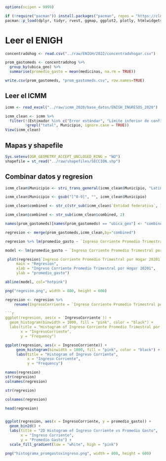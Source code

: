 
```r
options(scipen = 9999)

if (!require("pacman")) install.packages("pacman", repos = "https://cloud.r-project.org/")
pacman::p_load(dplyr, tidyr, rvest, ggmap, ggplot2, plotly, htmlwidgets, stringi, RColorBrewer, sf, stringr, readr, readxl)  # Puedes agregar más paquetes aquí


```


# Leer el ENIGH
```r
concentradohog <- read.csv("../raw/ENIGH/2022/concentradohogar.csv")

prom_gastomeds <- concentradohog %>%
  group_by(ubica_geo) %>%
  summarise(promedio_gasto = mean(medicinas, na.rm = TRUE))

write.csv(prom_gastomeds, "prom_gastomeds.csv", row.names=TRUE)

```

## Leer el ICMM
```r
icmm <- read_excel("../raw/icmm_2020/base_datos/ENIGH_INGRESOS_2020")

icmm_clean <- icmm %>%
  filter(!(Estimador %in% c("Error estándar", "Límite inferior de confianza", "Límite superior de confianza", "Coeficiente de variación (%)")) &
         !grepl("total", Municipio, ignore.case = TRUE))
View(icmm_clean)

```

## Mapas y shapefile
```r
Sys.setenv(OGR_GEOMETRY_ACCEPT_UNCLOSED_RING = "NO")
shapefile = st_read("../raw/shapefiles/SECCION.shp")
```

## Combinar datos y regresion
```r
icmm_clean$Municipio <- stri_trans_general(icmm_clean$Municipio, "Latin-ASCII")

icmm_clean$Municipio <- gsub("[^0-9]", "", icmm_clean$Municipio)
```


```r
icmm_clean$combined <- str_c(str_sub(icmm_clean$`Entidad federativa`, 1, 2), str_sub(icmm_clean$Municipio, 1, 3))

icmm_clean$combined <- str_sub(icmm_clean$combined, 2)

names(prom_gastomeds)[names(prom_gastomeds) == "ubica_geo"] <- "combined"

```
```r
regresion <- merge(prom_gastomeds,icmm_clean,by="combined") 

regresion %>% lm(promedio_gasto ~ `Ingreso Corriente Promedio Trimestral por Hogar 20201`, data = .) %>% summary()

model <- lm(promedio_gasto ~ `Ingreso Corriente Promedio Trimestral por Hogar 20201`, data = regresion)


```

```r
 plot(regresion$`Ingreso Corriente Promedio Trimestral por Hogar 20201`, regresion$promedio_gasto, 
     main = "Regresion", 
     xlab = "Ingreso Corriente Promedio Trimestral por Hogar 20201", 
     ylab = "promedio_gasto")

abline(model, col="hotpink")


```

```r
png("regesion.png", width = 800, height = 600) 
```

```r
regresion <- regresion %>%
    rename(IngresoCorriente = `Ingreso Corriente Promedio Trimestral por Hogar 20201`)
```
```r

```r
ggplot(regresion, aes(x = `IngresoCorriente`)) +
  geom_histogram(binwidth = 1000, fill = "pink", color = "black") +
  labs(title = "Histogram of Ingreso Corriente Promedio Trimestral por Hogar",
       x = "IngresoCorriente",
       y = "Frequency")

```

```r
ggplot(regresion, aes(x = IngresoCorriente)) +
     geom_histogram(binwidth = 1000, fill = "pink", color = "black") +
     labs(title = "Histogram of Ingreso Corriente",
          x = "Ingreso Corriente",
          y = "Frequency")
```
```r
names(regresion)
str(regresion)
colnames(regresion)
```

```r
str(regresion)

colnames(regresion)

head(regresion)


ggplot(regresion, aes(x = IngresoCorriente, y = promedio_gasto)) +
  geom_bin2d() +
  labs(title = "2D Histogram of Ingreso Corriente vs Promedio Gasto",
       x = "Ingreso Corriente",
       y = "Promedio Gasto") +
  scale_fill_gradient(low = "white", high = "pink")
```


``` R
png("histograma_promgastoxingreso.png", width = 800, height = 600)
```





